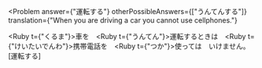 
<Problem
  answer={"運転する"}
  otherPossibleAnswers={["うんてんする"]}
  translation={"When you are driving a car you cannot use cellphones."}
>
  <Ruby t={"くるま"}>車</Ruby>を　<Hide><Ruby t={"うんてん"}>運転</Ruby>する</Hide>ときは　<Ruby t={"けいたいでんわ"}>携帯電話</Ruby>を　<Ruby t={"つか"}>使</Ruby>っては　いけません。[運転する]
</Problem>